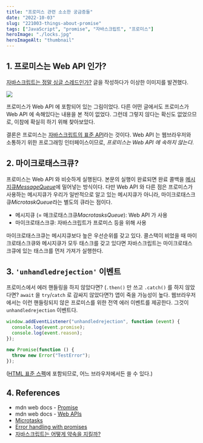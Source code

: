 ```yaml
---
title: "프로미스 관련 소소한 궁금증들"
date: "2022-10-03"
slug: "221003-things-about-promise"
tags: ["JavaScript", "promise", "자바스크립트", "프로미스"]
heroImage: "./locks.jpg"
heroImageAlt: "thumbnail"
---
```


## 1. 프로미스는 Web API 인가?

[자바스크립트는 정말 싱글 스레드인가?](https://ricale.kr/blog/posts/220926-is-javascript-single-threaded/) 글을 작성하다가 이상한 이미지를 발견했다.

![](./1.png)

프로미스가 Web API 에 포함되어 있는 그림이었다. 다른 어떤 글에서도 프로미스가 Web API 에 속해있다는 내용을 본 적이 없었다. 그런데 그렇지 않다는 확신도 없었으므로, 이참에 확실히 하기 위해 찾아보았다.

결론은 프로미스는 [자바스크립트의 표준 API](https://velog.velcdn.com/images/ricale/post/39354cb5-e62f-4ac4-b6ec-e094acfeae62/image.png)라는 것이다. Web API 는 웹브라우저와 소통하기 위한 프로그래밍 인터페이스이므로, _프로미스는 Web API 에 속하지 않는다_.

## 2. 마이크로태스크큐?

프로미스는 Web API 와 비슷하게 실행된다. 본문의 실행이 완료되면 완료 콜백을 [메시지큐*MessageQueue*](https://developer.mozilla.org/en-US/docs/Web/JavaScript/EventLoop#queue)에 밀어넣는 방식이다. 다만 Web API 와 다른 점은 프로미스가 사용하는 메시지큐가 우리가 일반적으로 알고 있는 메시지큐가 아니라, 마이크로태스크큐*MicrotaskQueue*라는 별도의 큐라는 점이다.

- 메시지큐 (= 매크로태스크큐*MacrotasksQueue*): Web API 가 사용
- 마이크로태스크큐: 자바스크립트가 프로미스 등을 위해 사용

마이크로태스크큐는 메시지큐보다 높은 우선순위를 갖고 있다. 콜스택이 비었을 때 마이크로태스크큐와 메시지큐가 모두 태스크를 갖고 있다면 자바스크립트는 마이크로태스크큐에 있는 태스크를 먼저 가져가 실행한다.

## 3. `'unhandledrejection'` 이벤트

프로미스에서 에러 핸들링을 하지 않았다면? (`.then()` 만 쓰고 `.catch()` 를 하지 않았다면? `await` 을 `try`/`catch` 로 감싸지 않았다면?) 앱이 죽을 가능성이 높다. 웹브라우저에서는 이런 핸들링되지 않은 프로미스를 위한 전역 에러 이벤트를 제공한다. 그것이 `unhandledrejection` 이벤트다.

```js
window.addEventListener("unhandledrejection", function (event) {
  console.log(event.promise);
  console.log(event.reason);
});

new Promise(function () {
  throw new Error("TestError");
});
```

([HTML 표준 스펙](https://html.spec.whatwg.org/multipage/webappapis.html#unhandled-promise-rejections)에 포함되므로, 어느 브라우저에서든 쓸 수 있다.)

## 4. References

- mdn web docs - [Promise](https://developer.mozilla.org/en-US/docs/Web/JavaScript/Reference/Global_Objects/Promise)
- mdn web docs - [Web APIs](https://developer.mozilla.org/en-US/docs/Web/API)
- [Microtasks](https://javascript.info/microtask-queue)
- [Error handling with promises](https://javascript.info/promise-error-handling)
- [자바스크립트는 어떻게 약속을 지킬까?](https://ui.toast.com/posts/ko_20220725)
